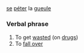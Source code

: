 =={{fr}}==
[[se]] [[péter]] la [[gueule]]
===Verbal phrase===
# To get [[wasted]] (on [[drug]]s)
# To [[fall over]]